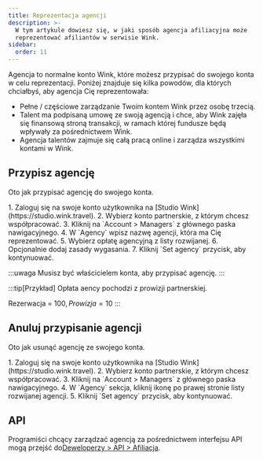 ```yaml
---
title: Reprezentacja agencji
description: >-
  W tym artykule dowiesz się, w jaki sposób agencja afiliacyjna może
  reprezentować afiliantów w serwisie Wink.
sidebar:
  order: 11
---
```


Agencja to normalne konto Wink, które możesz przypisać do swojego konta w celu reprezentacji. Poniżej znajduje się kilka powodów, dla których chciałbyś, aby agencja Cię reprezentowała:

* Pełne / częściowe zarządzanie Twoim kontem Wink przez osobę trzecią.
* Talent ma podpisaną umowę ze swoją agencją i chce, aby Wink zajęła się finansową stroną transakcji, w ramach której fundusze będą wpływały za pośrednictwem Wink.
* Agencja talentów zajmuje się całą pracą online i zarządza wszystkimi kontami w Wink.

## Przypisz agencję

Oto jak przypisać agencję do swojego konta.

<Steps>
  1. Zaloguj się na swoje konto użytkownika na [Studio Wink](https://studio.wink.travel).
  2. Wybierz konto partnerskie, z którym chcesz współpracować.
  3. Kliknij na `Account > Managers` z głównego paska nawigacyjnego.
  4. W `Agency` wpisz nazwę agencji, która ma Cię reprezentować.
  5. Wybierz opłatę agencyjną z listy rozwijanej.
  6. Opcjonalnie dodaj zasady wygasania.
  7. Kliknij `Set agency` przycisk, aby kontynuować.
</Steps>


:::uwaga
Musisz być właścicielem konta, aby przypisać agencję.
:::

:::tip\[Przykład]
Opłata aency pochodzi z prowizji partnerskiej.

Rezerwacja = 100$, Prowizja = 10%, Opłata agencyjna = 10% => 100 \* 0,1 \* 0,1 = 1$
:::

## Anuluj przypisanie agencji

Oto jak usunąć agencję ze swojego konta.

<Steps>
  1. Zaloguj się na swoje konto użytkownika na [Studio Wink](https://studio.wink.travel).
  2. Wybierz konto partnerskie, z którym chcesz współpracować.
  3. Kliknij na `Account > Managers` z głównego paska nawigacyjnego.
  4. W `Agency` sekcja, kliknij <Badge text="x" variant="danger" size="small" /> ikonę po prawej stronie listy rozwijanej agencji.
  5. Kliknij `Set agency` przycisk, aby kontynuować.
</Steps>


## API

Programiści chcący zarządzać agencją za pośrednictwem interfejsu API mogą przejść do[Deweloperzy > API > Afiliacja](/developers/apis/#affiliate-api).

